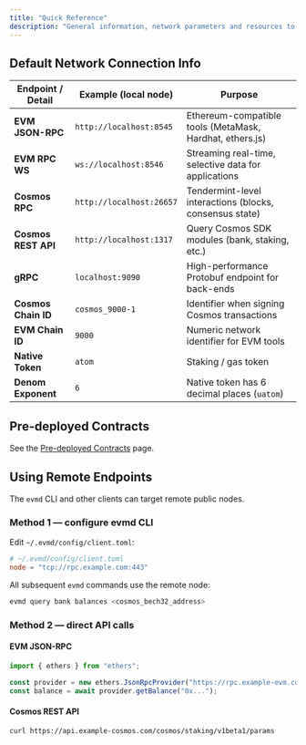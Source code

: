 ```yaml
---
title: "Quick Reference"
description: "General information, network parameters and resources to get started"
---
```


## Default Network Connection Info

| Endpoint / Detail | Example (local node) | Purpose |
|-------------------|----------------------|---------|
| **EVM JSON-RPC** | `http://localhost:8545` | Ethereum-compatible tools (MetaMask, Hardhat, ethers.js) |
| **EVM RPC WS**   | `ws://localhost:8546`   | Streaming real-time, selective data for applications |
| **Cosmos RPC** | `http://localhost:26657` | Tendermint-level interactions (blocks, consensus state) |
| **Cosmos REST API** | `http://localhost:1317` | Query Cosmos SDK modules (bank, staking, etc.) |
| **gRPC** | `localhost:9090` | High-performance Protobuf endpoint for back-ends |
| **Cosmos Chain ID** | `cosmos_9000-1` | Identifier when signing Cosmos transactions |
| **EVM Chain ID** | `9000` | Numeric network identifier for EVM tools |
| **Native Token** | `atom` | Staking / gas token |
| **Denom Exponent** | `6` | Native token has 6 decimal places (`uatom`) |

## Pre-deployed Contracts

See the [Pre-deployed Contracts](./launched-contracts) page.



## Using Remote Endpoints

The `evmd` CLI and other clients can target remote public nodes.

### Method 1 — configure **evmd CLI**

Edit `~/.evmd/config/client.toml`:

```toml
# ~/.evmd/config/client.toml
node = "tcp://rpc.example.com:443"
```

All subsequent `evmd` commands use the remote node:

```sh
evmd query bank balances <cosmos_bech32_address>
```

### Method 2 — direct API calls

#### EVM JSON-RPC

```js
import { ethers } from "ethers";

const provider = new ethers.JsonRpcProvider("https://rpc.example-evm.com");
const balance = await provider.getBalance("0x...");
```

#### Cosmos REST API

```sh
curl https://api.example-cosmos.com/cosmos/staking/v1beta1/params
```

